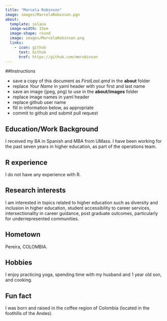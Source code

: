 ```yaml
---
title: "Marcela Robinson"
image: images/MarcelaRobinson.pgn
about:
  template: solana
  image-width: 15em
  image-shape: round
  image: images/MarcelaRobinson.png
  links:
    - icon: github
      text: Github
      href: https://github.com/mmrobinson
---
```


##Instructions

  - save a copy of this document as *FirstLast.qmd* in the **about** folder
  - replace *Your Name* in yaml header with your first and last name
  - save an image (jpeg, png) to use in the **about/images** folder
  - replace image names in yaml header
  - replace github user name
  - fill in information below, as appropriate
  - commit to github and submit pull request

## Education/Work Background
I received my BA in Spanish and MBA from UMass. I have been working for the past seven years in higher education, as part of the operations team. 

## R experience
I do not have any experience with R.

## Research interests
I am interested in topics related to higher education such as diversity and inclusion in higher education, student accessibility to career services, intersectionality in career guidance, post graduate outcomes, particularly for underrepresented communities. 

## Hometown
Pereira, COLOMBIA.

## Hobbies
I enjoy practicing yoga, spending time with my husband and 1 year old son, and cooking. 

## Fun fact
I was born and raised in the coffee region of Colombia (located in the foothills of the Andes). 
